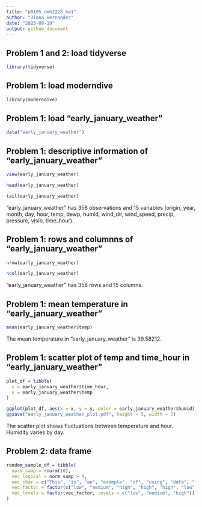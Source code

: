 ```yaml
---
title: "p8105_dmh2228_hw1"
author: "Diana Hernandez"
date: "2023-09-19"
output: github_document
---
```


## Problem 1 and 2: load tidyverse

```r
library(tidyverse)
```

## Problem 1: load moderndive

```r
library(moderndive)
```

## Problem 1: load "early_january_weather"

```r
data("early_january_weather")
```

## Problem 1: descriptive information of "early_january_weather"

```r
view(early_january_weather)

head(early_january_weather)

tail(early_january_weather)
```

"early_january_weather" has 358 observations and 15 variables (origin, year, month, day, hour, temp, dewp, humid, wind_dir, wind_speed, precip, pressure, visib, time_hour).

## Problem 1: rows and columnns of "early_january_weather"

```r
nrow(early_january_weather)

ncol(early_january_weather)
```

"early_january_weather" has 358 rows and 15 columns. 

## Problem 1: mean temperature in "early_january_weather"

```r
mean(early_january_weather$temp)
```

The mean temperature in "early_january_weather" is 39.58212.

## Problem 1: scatter plot of temp and time_hour in "early_january_weather"

```r
plot_df = tibble(
  x = early_january_weather$time_hour,
  y = early_january_weather$temp
)

ggplot(plot_df, aes(x = x, y = y, color = early_january_weather$humid)) + geom_point()
ggsave("early_january_weather_plot.pdf", height = 5, width = 5)
```

The scatter plot shows fluctuations between temperature and hour. Humidity varies by day.

## Problem 2: data frame 

```r
random_sample_df = tibble(
  norm_samp = rnorm(10),
  vec_logical = norm_samp > 0,
  vec_char = c("This", "is", "an", "example", "of", "using", "data", "frames", "and", "vectors"),
  vec_factor = factor(c("low", "medium", "high", "high", "high", "low", "medium", "low", "high", "low")),
  vec_levels = factor(vec_factor, levels = c("low", "medium", "high"))
)
```


